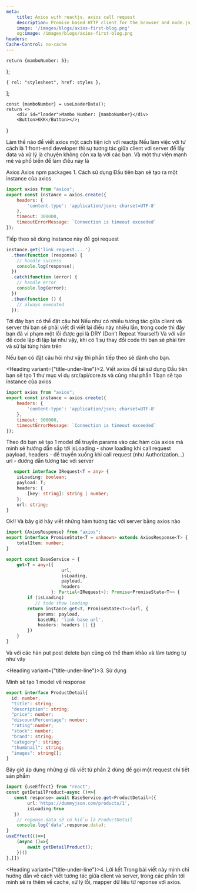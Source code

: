 ```yaml
---
meta:
    title: Axios with reactjs, axios call request
    description: Promise based HTTP client for the browser and node.js, how to write axios with react most useful
    image: '/images/blogs/axios-first-blog.png'
    og:image: /images/blogs/axios-first-blog.png
headers:
Cache-Control: no-cache
---
```



    return {mamboNumber: 5};
};

    { rel: "stylesheet", href: styles },
];


    const {mamboNumber} = useLoaderData();
    return <>
        <div id="loader">Mambo Number: {mamboNumber}</div>
        <Button>KKK</Button></>;
}

<Heading marginBottom={4}>Làm thế nào để viết axios một cách tiện ích với reactjs</Heading>
<Box marginY={4}>
    Nếu làm việc với tư cách là 1 front-end developer thì sự tương tác giữa client với server để lấy data và xử lý là
    chuyện không còn xa lạ với các bạn. Và một thư viện mạnh mẽ và phổ biến để làm điều này là


</Box>
<Link href="https://www.npmjs.com/package/axios">
    <Badge colorScheme='green' mr={2}>Axios</Badge>
    Axios npm packages
</Link>
<Heading variant={"title-under-line"}>1. Cách sử dụng</Heading>
<Box marginY={4}>
    Đầu tiên bạn sẽ tạo ra một instance của axios
</Box>

```js
import axios from "axios";
export const instance = axios.create({
    headers: {
        'content-type': 'application/json; charset=UTF-8'
    },
    timeout: 300000,
    timeoutErrorMessage: `Connection is timeout exceeded`
});
```
<Box marginY={2}>
    Tiếp theo sẽ dùng instance này để gọi request
</Box>

```js
instance.get('link request....')
  .then(function (response) {
    // handle success
    console.log(response);
  })
  .catch(function (error) {
    // handle error
    console.log(error);
  })
  .then(function () {
    // always executed
  });
```

<Box marginY={4}>
    Tới đây bạn có thể đặt câu hỏi
    <UnorderedList my={2}>
        <ListItem>
            Nếu như có nhiều tương tác giữa client và server thì bạn sẽ phải viết đi viết lại điều này nhiều lần, trong
            code thì đây bạn đã vi phạm một lỗi được gọi là <Badge colorScheme={"green"}>DRY</Badge> (Don’t Repeat
            Yourself)
        </ListItem>
        <ListItem>
            Và với vấn đề code lặp đi lặp lại như vậy, khi có 1 sự thay đổi code thì bạn sẽ phải tìm và sữ lại từng hàm
            trên
        </ListItem>
    </UnorderedList>
    <p>Nếu bạn có đặt câu hỏi như vậy thì phần tiếp theo sẽ dành cho bạn.</p>
</Box>

<Heading variant={"title-under-line"}>2. Viết axios để tái sử dụng</Heading>
<Box marginY={4}>
    Đầu tiên bạn sẽ tạo 1 thư mục ví dụ <Badge>src/api/core.ts</Badge> và cũng như phần 1 bạn sẽ tạo instance của axios
</Box>

```js
import axios from "axios";
export const instance = axios.create({
    headers: {
        'content-type': 'application/json; charset=UTF-8'
    },
    timeout: 300000,
    timeoutErrorMessage: `Connection is timeout exceeded`
});
```
<Box marginY={4}>
    Theo đó bạn sẽ tạo 1 model để truyền params vào các hàm của axios mà mình sẽ hướng dẫn sắp tới
    <UnorderedList my={2}>
        <ListItem>
            <Badge colorScheme={"green"}>isLoading</Badge> - show loading khi call request
        </ListItem>
        <ListItem>
            <Badge colorScheme={"green"}>payload, headers</Badge> - để truyền xuống khi call request (như
            Authorization...)
        </ListItem>
        <ListItem>
            <Badge colorScheme={"green"}>url</Badge> - đường dẫn tương tác với server
        </ListItem>
    </UnorderedList>
</Box>

```ts
   export interface IRequest<T = any> {
    isLoading: boolean;
    payload: T;
    headers: {
        [key: string]: string | number;
    };
    url: string;
}
```

<Box marginY={4}>
    Ok!! Và bây giờ hãy viết những hàm tương tác với server bằng axios nào
</Box>

```ts
import {AxiosResponse} from "axios";
export interface PromiseState<T = unknown> extends AxiosResponse<T> {
    totalItem: number;
}

export const BaseService = {
    get<T = any>({
                     url,
                     isLoading,
                     payload,
                     headers
                 }: Partial<IRequest>): Promise<PromiseState<T>> {
        if (isLoading)
           // todo show loading
        return instance.get<T, PromiseState<T>>(url, {
            params: payload,
            baseURL: 'link base url',
            headers: headers || {}
        })
    }
}
```

<Box marginY={4}>
    Và với các hàn <Badge colorScheme={"green"}>put</Badge> <Badge colorScheme={"green"}>post</Badge> <Badge
    colorScheme={"green"}>delete</Badge>
    bạn cũng có thể tham khảo và làm tương tự như vây
</Box>

<Heading variant={"title-under-line"}>3. Sử dụng</Heading>

<Box marginY={4}>Mình sẽ tạo 1 model về response</Box>

```ts
export interface ProductDetail{
  id: number;
  "title": string;
  "description": string;
  "price": number;
  "discountPercentage": number;
  "rating":number;
  "stock": number;
  "brand": string;
  "category": string;
  "thumbnail": string;
  "images": string[];
}
```
<Box marginY={4}>
    Bây giờ áp dụng những gì đã viết từ phần 2 dùng để gọi một request chi tiết sản phẩm
</Box>

```ts
import {useEffect} from "react";
const getDetailProduct=async ()=>{
   const response= await BaseService.get<ProductDetail>({
        url:'https://dummyjson.com/products/1',
        isLoading:true
   })
    // reponse.data sẽ có kiểu là ProductDetail
    console.log('data',response.data);
}
useEffect(()=>{
    (async ()=>{
        await getDetailProduct();
    })()
},[])
```
<Heading variant={"title-under-line"}>4. Lời kết</Heading>
Trong bài viết này mình chỉ hướng dẫn về cách viết tương tác giữa client và server, trong các phần tới mình sẽ ra thêm về cache, xử lý lỗi, mapper dữ liệu từ reponse với axios.




